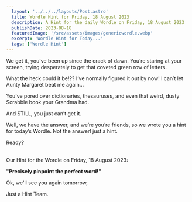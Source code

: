 ```yaml
---
  layout: '../../../layouts/Post.astro'
  title: Wordle Hint for Friday, 18 August 2023
  description: A Hint for the daily Wordle on Friday, 18 August 2023
  publishDate: 2023-08-18
  featuredImage: '/src/assets/images/genericwordle.webp'
  excerpt: 'Wordle Hint for Today...'
  tags: ['Wordle Hint']
---
```


  We get it, you’ve been up since the crack of dawn. You’re staring at your screen, trying desperately to get that coveted green row of letters. 

  What the heck could it be!??
  I’ve normally figured it out by now!
  I can’t let Aunty Margaret beat me again… 

  You’ve pored over dictionaries, thesauruses, and even that weird, dusty Scrabble book your Grandma had.

  And STILL, you just can’t get it. 

  Well, we have the answer, and we’re you’re friends, so we wrote you a hint for today’s Wordle.
  Not the answer! just a hint. 

  Ready?<br /><br />

  Our Hint for the Wordle on Friday, 18 August 2023:

  **"Precisely pinpoint the perfect word!"**

  Ok, we'll see you again tomorrow, 

  Just a Hint Team.
  